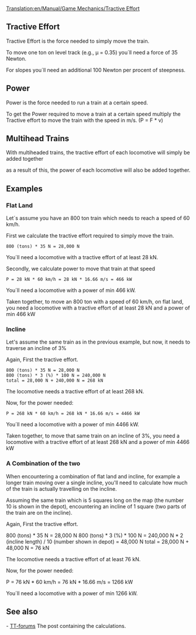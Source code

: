 [[Translation:en/Manual/Game Mechanics/Tractive Effort]]
== Tractive Effort ==

Tractive Effort is the force needed to simply move the train.

To move one ton on level track (e.g., µ = 0.35) you´ll need a force of 35 Newton.

For slopes you´ll need an additional 100 Newton per procent of steepness.

== Power ==

Power is the force needed to run a train at a certain speed.

To get the Power required to move a train at a certain speed multiply the Tractive effort to move the train with the speed in m/s. (P = F * v)

== Multihead Trains ==

With multiheaded trains, the tractive effort of each locomotive will simply be added together

as a result of this, the power of each locomotive will also be added together.

== Examples ==
=== Flat Land ===
Let´s assume you have an 800 ton train which needs to reach a speed of 60 km/h.

First we calculate the tractive effort required to simply move the train.

 800 (tons) * 35 N = 28,000 N

You´ll need a locomotive with a tractive effort of at least 28 kN.

Secondly, we calculate power to move that train at that speed

 P = 28 kN * 60 km/h = 28 kN * 16.66 m/s = 466 kW

You´ll need a locomotive with a power of min 466 kW.

Taken together, to move an 800 ton with a speed of 60 km/h, on flat land, you need a locomotive with a tractive effort of at least 28 kN and a power of min 466 kW

=== Incline ===
Let's assume the same train as in the previous example, but now, it needs to traverse an incline of 3%

Again, First the tractive effort.

 800 (tons) * 35 N = 28,000 N
 800 (tons) * 3 (%) * 100 N = 240,000 N
 total = 28,000 N + 240,000 N = 268 kN

The locomotive needs a tractive effort of at least 268 kN.

Now, for the power needed:

 P = 268 kN * 60 km/h = 268 kN * 16.66 m/s = 4466 kW

You´ll need a locomotive with a power of min 4466 kW.

Taken together, to move that same train on an incline of 3%, you need a locomotive with a tractive effort of at least 268 kN and a power of min 4466 kW

=== A Combination of the two ===
When encountering a combination of flat land and incline, for example a longer train moving over a single incline, you'll need to calculate how much of the train is actually travelling on the incline.

Assuming the same train which is 5 squares long on the map (the number 10 is shown in the depot), encountering an incline of 1 square (two parts of the train are on the incline).

Again, First the tractive effort.

800 (tons) * 35 N = 28,000 N
800 (tons) * 3 (%) * 100 N = 240,000 N * 2 (incline length) / 10 (number shown in depot) = 48,000 N
total = 28,000 N + 48,000 N = 76 kN

The locomotive needs a tractive effort of at least 76 kN.

Now, for the power needed:

P = 76 kN * 60 km/h = 76 kN * 16.66 m/s = 1266 kW

You´ll need a locomotive with a power of min 1266 kW.
== See also ==
- [http://www.tt-forums.net/viewtopic.php?p=751674#p751674 TT-forums] The post containing the calculations.